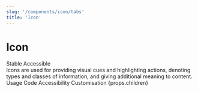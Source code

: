 ```yaml
---
slug: '/components/icon/tabs'
title: 'Icon'
---
```





# Icon

<div class="status-label-description">
  <StatusLabel type="info">Stable</StatusLabel>
  <StatusLabel type="success" style={{ marginLeft: 'var(--spacing-xs)' }}>
    Accessible
  </StatusLabel>
  <StatusLabelTooltip/>
</div>

<LeadParagraph>
  Icons are used for providing visual cues and highlighting actions, denoting types and classes of information, and giving additional meaning to content.
</LeadParagraph>

<PageTabs pageContext={props.pageContext}>
  <PageTabs.TabList>
    <PageTabs.Tab href="/">Usage</PageTabs.Tab>
    <PageTabs.Tab href="/code">Code</PageTabs.Tab>
    <PageTabs.Tab href="/accessibility">Accessibility</PageTabs.Tab>
    <PageTabs.Tab href="/customisation">Customisation</PageTabs.Tab>
  </PageTabs.TabList>
  <PageTabs.TabPanel>{props.children}</PageTabs.TabPanel>
</PageTabs>

